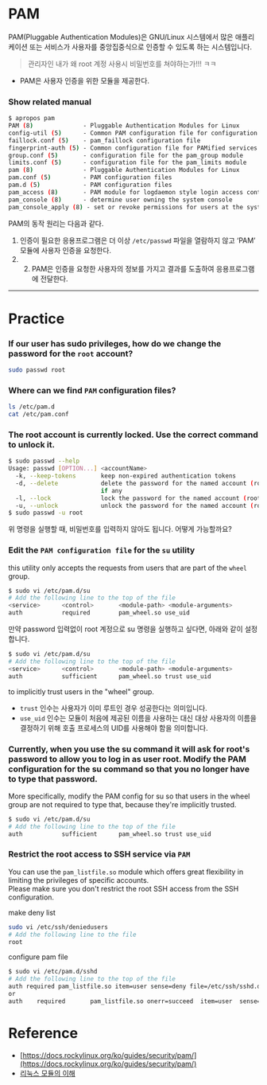 # PAM
PAM(Pluggable Authentication Modules)은 GNU/Linux 시스템에서 많은 애플리케이션 또는 서비스가 사용자를 중앙집중식으로 인증할 수 있도록 하는 시스템입니다.   
> 관리자인 내가 왜 root 계정 사용시 비밀번호를 쳐야하는가!!! ㅋㅋ
- PAM은 사용자 인증을 위한 모듈을 제공한다.


### Show related manual
```bash
$ apropos pam
PAM (8)              - Pluggable Authentication Modules for Linux
config-util (5)      - Common PAM configuration file for configuration utilities
faillock.conf (5)    - pam_faillock configuration file
fingerprint-auth (5) - Common configuration file for PAMified services
group.conf (5)       - configuration file for the pam_group module
limits.conf (5)      - configuration file for the pam_limits module
pam (8)              - Pluggable Authentication Modules for Linux
pam.conf (5)         - PAM configuration files
pam.d (5)            - PAM configuration files
pam_access (8)       - PAM module for logdaemon style login access control
pam_console (8)      - determine user owning the system console
pam_console_apply (8) - set or revoke permissions for users at the system console
```
PAM의 동작 원리는 다음과 같다.  

1. 인증이 필요한 응용프로그램은 더 이상 `/etc/passwd` 파일을 열람하지 않고 ‘PAM’ 모듈에 사용자 인증을 요청한다.
2. 2. PAM은 인증을 요청한 사용자의 정보를 가지고 결과를 도출하여 응용프로그램에 전달한다.


--- 

# Practice
### If our user has sudo privileges, how do we change the password for the `root` account?
```bash
sudo passwd root
```

### Where can we find `PAM` configuration files?
```bash
ls /etc/pam.d
cat /etc/pam.conf
```

### The root account is currently locked. Use the correct command to unlock it.
```bash
$ sudo passwd --help
Usage: passwd [OPTION...] <accountName>
  -k, --keep-tokens       keep non-expired authentication tokens
  -d, --delete            delete the password for the named account (root only); also removes password lock
                          if any
  -l, --lock              lock the password for the named account (root only)
  -u, --unlock            unlock the password for the named account (root only)
$ sudo passwd -u root
```
위 명령을 실행할 때, 비밀번호를 입력하지 않아도 됩니다. 어떻게 가능할까요?

### Edit the `PAM configuration file` for the `su` utility 
this utility only accepts the requests from users that are part of the `wheel` group.
```bash
$ sudo vi /etc/pam.d/su
# Add the following line to the top of the file
<service>      <control>       <module-path> <module-arguments>
auth           required        pam_wheel.so use_uid
```
만약 password 입력없이 root 계정으로 su 명령을 실행하고 싶다면, 아래와 같이 설정합니다.
```bash
$ sudo vi /etc/pam.d/su
# Add the following line to the top of the file
<service>      <control>       <module-path> <module-arguments>
auth           sufficient      pam_wheel.so trust use_uid
```
to implicitly trust users in the "wheel" group.
- `trust` 인수는 사용자가 이미 루트인 경우 성공한다는 의미입니다. 
- `use_uid` 인수는 모듈이 처음에 제공된 이름을 사용하는 대신 대상 사용자의 이름을 결정하기 위해 호출 프로세스의 UID를 사용해야 함을 의미합니다.

### Currently, when you use the su command it will ask for root's password to allow you to log in as user root. Modify the PAM configuration for the su command so that you no longer have to type that password.

More specifically, modify the PAM config for su so that users in the wheel group are not required to type that, because they're implicitly trusted.
```bash
$ sudo vi /etc/pam.d/su
# Add the following line to the top of the file
auth           sufficient      pam_wheel.so trust use_uid
```


### Restrict the root access to SSH service via `PAM`
You can use the `pam_listfile.so` module which offers great flexibility in limiting the privileges of specific accounts.   
Please make sure you don't restrict the root SSH access from the SSH configuration.

make deny list
```bash
sudo vi /etc/ssh/deniedusers
# Add the following line to the file
root
```

configure pam file
```bash
$ sudo vi /etc/pam.d/sshd
# Add the following line to the top of the file
auth required pam_listfile.so item=user sense=deny file=/etc/ssh/sshd.deny onerr=succeed
or 
auth    required       pam_listfile.so onerr=succeed  item=user  sense=deny  file=/etc/ssh/deniedusers
```


# Reference
- [https://docs.rockylinux.org/ko/guides/security/pam/](https://docs.rockylinux.org/ko/guides/security/pam/)
- [리눅스 모듈의 이해](https://www.igloo.co.kr/security-information/%EB%A6%AC%EB%88%85%EC%8A%A4-pam-%EB%AA%A8%EB%93%88%EC%9D%98-%EC%9D%B4%ED%95%B4/)